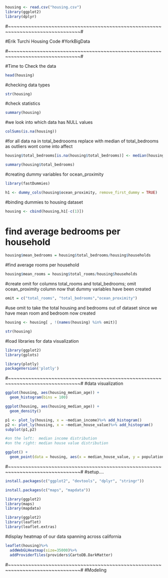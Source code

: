 ```{r}
housing <- read.csv("housing.csv")
library(ggplot2)
library(dplyr)
```
#~~~~~~~~~~~~~~~~~~~~~~~~~~~~~~~~~~~~~~~~~~~~~~~~~~~~~~~~~~~~~~~~~~~~~~~~~~~~~~~#

#Erik Turchi Housing Code
#YorkBigData

#~~~~~~~~~~~~~~~~~~~~~~~~~~~~~~~~~~~~~~~~~~~~~~~~~~~~~~~~~~~~~~~~~~~~~~~~~~~~~~~#

#Time to Check the data
```{r}
head(housing)
```

#checking data types
```{r}
str(housing)
```

#check statistics
```{r}
summary(housing)
```

#we look into which data has NULL values
```{r}
colSums(is.na(housing))
```

#for all data na in total_bedroooms replace with median of total_bedrooms as outliers wont come into affect
```{r}
housing$total_bedrooms[is.na(housing$total_bedrooms)] <- median(housing$total_bedrooms, na.rm = TRUE)
```
```{r}
summary(housing$total_bedrooms)
```

#creating dummy variables for ocean_proximity
```{r}
library(fastDummies)
```
```{r}
h1 <- dummy_cols(housing$ocean_proximity, remove_first_dummy = TRUE)
```

#binding dummies to housing dataset
```{r}
housing <- cbind(housing,h1[-c(1)])
```

# find average bedrooms per household
```{r}
housing$mean_bedrooms = housing$total_bedrooms/housing$households
```
#find average rooms per household
```{r}
housing$mean_rooms = housing$total_rooms/housing$households
```
#create omit for columns total_rooms and total_bedrooms; omit ocean_proximity column now that dummy variables have been created
```{r}
omit = c("total_rooms", "total_bedrooms","ocean_proximity")
```
#use omit to take the total housing and bedrooms out of dataset since we have mean room and bedroom now created
```{r}
housing <- housing[ , !(names(housing) %in% omit)]
```

```{r}
str(housing)
```
#load libraries for data visualization
```{r}
library(ggplot2)
library(gplots)
```
```{r}
library(plotly)
packageVersion('plotly')
```

#~~~~~~~~~~~~~~~~~~~~~~~~~~~~~~~~~~~~~~~~~~~~~~~~~~~~~~~~~~~~~~~~~~~~~~~~~~~~~~~#
#data visualization

```{r}
ggplot(housing, aes(housing_median_age)) +
  geom_histogram(bins = 100)
```

```{r}
ggplot(housing, aes(housing_median_age)) +
  geom_density()
```

```{r}
p1 <- plot_ly(housing, x = ~median_income)%>% add_histogram()
p2 <- plot_ly(housing, x = ~median_house_value)%>% add_histogram()
subplot(p1,p2)

#on the left:  median income distribution
#on the right: median house value distribution
```

```{r}
ggplot() +
  geom_point(data = housing, aes(x = median_house_value, y = population), color = "red")
```
#~~~~~~~~~~~~~~~~~~~~~~~~~~~~~~~~~~~~~~~~~~~~~~~~~~~~~~~~~~~~~~~~~~~~~~~~~~~~~~~#
#setup....

```{r}
install.packages(c("ggplot2", "devtools", "dplyr", "stringr"))
```
```{r}
install.packages(c("maps", "mapdata"))
```
```{r}
library(ggplot2)
library(maps)
library(mapdata)
```
```{r}
library(ggplot2)
library(leaflet)
library(leaflet.extras)
```


#display heatmap of our data spanning across california
```{r}
leaflet(housing)%>%
  addWebGLHeatmap(size=35000)%>%
  addProviderTiles(providers$CartoDB.DarkMatter)
```


#~~~~~~~~~~~~~~~~~~~~~~~~~~~~~~~~~~~~~~~~~~~~~~~~~~~~~~~~~~~~~~~~~~~~~~~~~~~~~~~#
#Modeling





